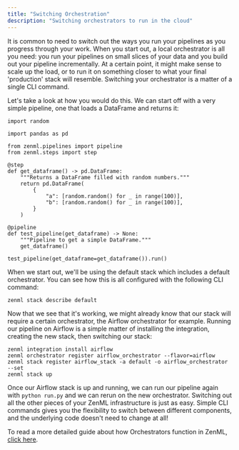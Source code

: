 ```yaml
---
title: "Switching Orchestration"
description: "Switching orchestrators to run in the cloud"
---
```


It is common to need to switch out the ways you run your pipelines as you progress through your work. When you start out, a local orchestrator is all you need: you run your pipelines on small slices of your data and you build out your pipeline incrementally. At a certain point, it might make sense to scale up the load, or to run it on something closer to what your final 'production' stack will resemble. Switching your orchestrator is a matter of a single CLI command.

Let's take a look at how you would do this. We can start off with a very simple pipeline, one that loads a DataFrame and returns it:

```
import random

import pandas as pd

from zenml.pipelines import pipeline
from zenml.steps import step

@step
def get_dataframe() -> pd.DataFrame:
    """Returns a DataFrame filled with random numbers."""
    return pd.DataFrame(
        {
            "a": [random.random() for _ in range(100)],
            "b": [random.random() for _ in range(100)],
        }
    )

@pipeline
def test_pipeline(get_dataframe) -> None:
    """Pipeline to get a simple DataFrame."""
    get_dataframe()

test_pipeline(get_dataframe=get_dataframe()).run()
```

When we start out, we'll be using the default stack which includes a default orchestrator. You can see how this is all configured with the following CLI command:

```
zenml stack describe default
```

Now that we see that it's working, we might already know that our stack will require a certain orchestrator, the Airflow orchestrator for example. Running our pipeline on Airflow is a simple matter of installing the integration, creating the new stack, then switching our stack:

```
zenml integration install airflow
zenml orchestrator register airflow_orchestrator --flavor=airflow
zenml stack register airflow_stack -a default -o airflow_orchestrator --set
zenml stack up
```

Once our Airflow stack is up and running, we can run our pipeline again with `python run.py` and we can rerun on the new orchestrator. Switching out all the other pieces of your ZenML infrastructure is just as easy. Simple CLI commands gives you the flexibility to switch between different components, and the underlying code doesn't need to change at all!

To read a more detailed guide about how Orchestrators function in ZenML, [click here](/component-gallery/orchestrators).